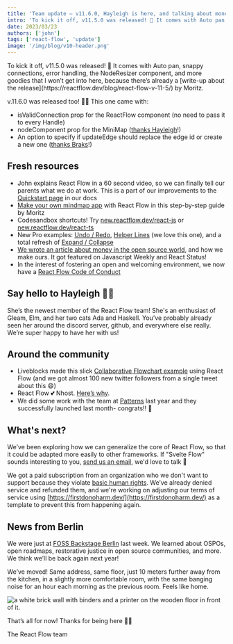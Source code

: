 ```yaml
---
title: 'Team update – v11.6.0, Hayleigh is here, and talking about money'
intro: 'To kick it off, v11.5.0 was released! 🎉 It comes with Auto pan, snappy connections, error handling, the NodeResizer component, and more goodies that I won’t get into here, because there’s already a write-up about the release by Moritz.'
date: 2023/03/23
authors: ['john']
tags: ['react-flow', 'update']
image: '/img/blog/v10-header.png'
---
```



<BlogPostLayout>
To kick it off, v11.5.0 was released! 🎉 It comes with Auto pan, snappy connections, error handling, the NodeResizer component, and more goodies that I won’t get into here, because there’s already a [write-up about the release](https://reactflow.dev/blog/react-flow-v-11-5/) by Moritz.

v.11.6.0 was released too! 🎊🎊 This one came with:

- isValidConnection prop for the ReactFlow component (no need to pass it to every Handle)
- nodeComponent prop for the MiniMap ([thanks Hayleigh](https://github.com/xyflow/xyflow/pull/2906)!)
- An option to specify if updateEdge should replace the edge id or create a new one ([thanks Braks](https://github.com/xyflow/xyflow/pull/2847)!)

## Fresh resources

<Bleed>
  <YoutubeEmbed id="aUBWE41a900" />
</Bleed>

- John explains React Flow in a 60 second video, so we can finally tell our parents what we do at work. This is a part of our improvements to the [Quickstart page](https://reactflow.dev/docs/quickstart/) in our docs
- [Make your own mindmap app](https://reactflow.dev/tutorials/mind-map-app-with-react-flow/) with React Flow in this step-by-step guide by Moritz
- Codesandbox shortcuts! Try [new.reactflow.dev/react-js](https://new.reactflow.dev/react-js) or [new.reactflow.dev/react-ts](https://new.reactflow.dev/react-js)
- New Pro examples: [Undo / Redo](https://reactflow.dev/examples/interaction/undo-and-redo/), [Helper Lines](https://reactflow.dev/examples/interaction/helper-lines/) (we love this one), and a total refresh of [Expand / Collapse](https://reactflow.dev/examples/layout/expand-collapse/)
- [We wrote an article about money in the open source world](https://reactflow.dev/blog/asking-for-money-for-open-source/), and how we make ours. It got featured on Javascript Weekly and React Status!
- In the interest of fostering an open and welcoming environment, we now have a [React Flow Code of Conduct](https://github.com/xyflow/xyflow/blob/main/CODE_OF_CONDUCT.md)

## Say hello to Hayleigh 👋🏻

She’s the newest member of the React Flow team! She's an enthusiast of Gleam, Elm, and her two cats Ada and Haskell. You’ve probably already seen her around the discord server, github, and everywhere else really. We’re super happy to have her with us!

## Around the community

- Liveblocks made this slick [Collaborative Flowchart example](https://liveblocks.io/examples/collaborative-flowchart/zustand) using React Flow (and we got almost 100 new twitter followers from a single tweet about this 😄)
- React Flow 💕 Nhost. [Here’s why](https://nhost.io/customers/react-flow).
- We did some work with the team at [Patterns](https://www.patterns.app/) last year and they successfully launched last month- congrats!! 🚀

## What's next?

We’ve been exploring how we can generalize the core of React Flow, so that it could be adapted more easily to other frameworks. If "Svelte Flow" sounds interesting to you, [send us an email](mailto:info@xyflow.com), we'd love to talk 👀

We got a paid subscription from an organization who we don't want to support because they violate [basic human rights](https://www.un.org/en/about-us/universal-declaration-of-human-rights). We’ve already denied service and refunded them, and we're working on adjusting our terms of service using [https://firstdonoharm.dev/](https://firstdonoharm.dev/) as a template to prevent this from happening again.

## News from Berlin

We were just at [FOSS Backstage Berlin](https://23.foss-backstage.de/) last week. We learned about OSPOs, open roadmaps, restorative justice in open source communities, and more. We think we’ll be back again next year!

We’ve moved! Same address, same floor, just 10 meters further away from the kitchen, in a slightly more comfortable room, with the same banging noise for an hour each morning as the previous room. Feels like home.

<Image
  src="/img/blog/2023-spring/new-room.jpeg"
  alt="a white brick wall with binders and a printer on the wooden floor in front of it."
  width={600}
  height={800}
/>

That’s all for now! Thanks for being here ✌🏻

The React Flow team

</BlogPostLayout>
